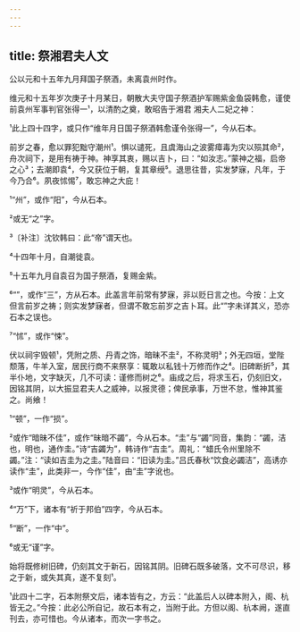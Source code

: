 ```yaml
---
---
---
```

title: 祭湘君夫人文
---







公以元和十五年九月拜国子祭酒，未离袁州时作。

维元和十五年岁次庚子十月某日，朝散大夫守国子祭酒护军赐紫金鱼袋韩愈，谨使前袁州军事判官张得一¹，以清酌之奠，敢昭告于湘君 湘夫人二妃之神：

¹此上四十四字，或只作“维年月日国子祭酒韩愈谨令张得一”，今从石本。

前岁之春，愈以罪犯黜守潮州¹。惧以谴死，且虞海山之波雾瘴毒为灾以殒其命²，舟次祠下，是用有祷于神。神享其衷，赐以吉卜，曰：“如汝志。”蒙神之福，启帝之心³；去潮即袁⁴，今又获位于朝，复其章绶⁵。退思往昔，实发梦寐，凡年，于今乃合⁶。夙夜怵惕⁷，敢忘神之大庇！

¹“州”，或作“阳”，今从石本。

²或无“之”字。

³〔补注〕沈钦韩曰：此“帝”谓天也。

⁴十四年十月，自潮徙袁。

⁵十五年九月自袁召为国子祭酒，复赐金紫。

⁶“”，或作“三”，方从石本。此盖言年前常有梦寐，非以贬日言之也。今按：上文但言前岁之祷；则实发梦寐者，但谓不敢忘前岁之吉卜耳。此“”字未详其义，恐亦石本之误也。

⁷“怵”，或作“悚”。

伏以祠宇毁顿¹，凭附之质、丹青之饰，暗昧不圭²，不称灵明³；外无四垣，堂陛颓落，牛羊入室，居民行商不来祭享：辄敢以私钱十万修而作之⁴。旧碑断折⁵，其半仆地，文字缺灭，几不可读：谨修而树之⁶。庙成之后，将求玉石，仍刻旧文，因铭其阴，以大振显君夫人之威神，以报灵德；俾民承事，万世不怠，惟神其鉴之。尚飨！

¹“顿”，一作“损”。

²或作“暗昧不佳”，或作“昧暗不蠲”，今从石本。“圭”与“蠲”同音，集韵：“蠲，洁也，明也，通作圭。”诗“吉蠲为”，韩诗作“吉圭”。周礼：“蜡氏令州里除不蠲。”注：“读如吉圭为之圭。”陆音曰：“旧读为圭。”吕氏春秋“饮食必蠲洁”，高诱亦读作“圭”，此类非一，今作“佳”，由“圭”字讹也。

³或作“明灵”，今从石本。

⁴“万”下，诸本有“祈于邦伯”四字，今从石本。

⁵“断”，一作“中”。

⁶或无“谨”字。

始将既修树旧碑，仍刻其文于新石，因铭其阴。旧碑石既多破落，文不可尽识，移之于新，或失其真，遂不复刻¹。

¹此四十二字，石本附祭文后，诸本皆有之，方云：“此盖后人以碑本附入，阁、杭皆无之。”今按：此必公所自记，故石本有之，当附于此。方但以阁、杭本阙，遂直刊去，亦可惜也。今从诸本，而次一字书之。